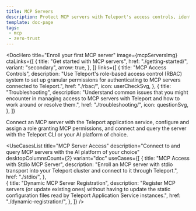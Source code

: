 ```yaml
---
title: MCP Servers
description: Protect MCP servers with Teleport's access controls, identity governance, and auditing capabilities 
template: doc-page
tags:
 - mcp
 - zero-trust
---
```




<DocHero
  title="Enroll your first MCP server"
  image={mcpServersImg}
  ctaLinks={[
    {
      title: "Get started with MCP servers",
      href: "./getting-started/",
      variant: "secondary",
      arrow: true,
    },
  ]}
  links={[
    {
      title: "MCP Access Controls",
      description: "Use Teleport's role-based access control (RBAC) system to set up granular permissions for authenticating to MCP servers connected to Teleport.",
      href: "./rbac/",
      icon: userCheckSvg,
    },
    {
      title: "Troubleshooting",
      description: "Understand common issues that you might encounter in managing access to MCP servers with Teleport and how to work around or resolve them.",
      href: "./troubleshooting/",
      icon: questionSvg,
    },
  ]}
>
Connect an MCP server with the Teleport application service, configure and assign a role granting MCP permissions, and connect and query the server with the Teleport CLI or your AI platform of choice.
</DocHero>

<UseCasesList
  title="MCP Server Access"
  description="Connect to and query MCP servers with the AI platform of your choice"
  desktopColumnsCount={2}
  variant="doc"
  useCases={[
    {
      title: "MCP Access with Stdio MCP Server",
      description: "Enroll an MCP server with stdio transport into your Teleport cluster and connect to it through Teleport.",
      href: "./stdio/",
    },  
    {
      title: "Dynamic MCP Server Registration",
      description: "Register MCP servers (or update existing ones) without having to update the static configuration files read by Teleport Application Service instances.",
      href: "./dynamic-registration/",
    },
  ]}
/>